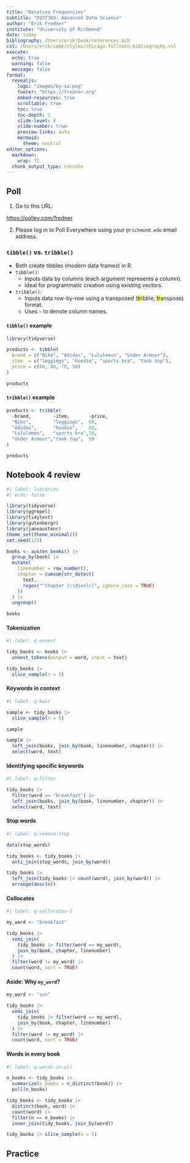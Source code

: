 ```yaml
---
title: "Relative Frequencies"
subtitle: "DSST389: Advanced Data Science"
author: "Erik Fredner"
institute: "University of Richmond"
date: today
bibliography: /Users/erik/book/references.bib
csl: /Users/erik/code/styles/chicago-fullnote-bibliography.csl
execute:
  echo: true
  warning: false
  message: false
format:
  revealjs:
    logo: "images/by-sa.png"
    footer: "https://fredner.org"
    embed-resources: true
    scrollable: true
    toc: true
    toc-depth: 2
    slide-level: 4
    slide-number: true
    preview-links: auto
    mermaid:
      theme: neutral
editor_options:
  markdown:
    wrap: 72
  chunk_output_type: console
---
```


## Poll

1. Go to this URL:

<https://pollev.com/fredner>

2. Please log in to Poll Everywhere using your `@richmond.edu` email address.

### `tibble()` vs. `tribble()`

- Both create tibbles (modern data frames) in R.
- `tibble()`:
  - Inputs data by columns (each argument represents a column).
  - Ideal for programmatic creation using existing vectors.
- `tribble()`:
  - Inputs data row-by-row using a transposed (<mark>tr</mark>ibble, <mark>tr</mark>anspose) format.
  - Uses `~` to denote column names.
  

#### `tibble()` example

```r
library(tidyverse)

products <- tibble(
  brand = c("Nike", "Adidas", "Lululemon", "Under Armour"),
  item  = c("leggings", "hoodie", "sports bra", "tank top"),
  price = c(60, 80, 70, 50)
)

products
```


#### `tribble()` example

```r
products <- tribble(
  ~brand,        ~item,       ~price,
  "Nike",        "leggings",  60,
  "Adidas",      "hoodie",    80,
  "Lululemon",   "sports bra",70,
  "Under Armour","tank top",  50
)

products
```

## Notebook 4 review

```r
#| label: libraries
#| echo: false

library(tidyverse)
library(ggrepel)
library(tidytext)
library(gutenbergr)
library(janeaustenr)
theme_set(theme_minimal())
set.seed(123)

books <- austen_books() |>
  group_by(book) |>
  mutate(
    linenumber = row_number(),
    chapter = cumsum(str_detect(
      text,
      regex("^chapter [\\divxlc]", ignore_case = TRUE)
    ))
  ) |>
  ungroup()
```

```r
books
```

#### Tokenization

```r
#| label: q-unnest

tidy_books <- books |>
  unnest_tokens(output = word, input = text)

tidy_books |>
  slice_sample(n = 5)
```

#### Keywords in context

```r
#| label: q-kwic

sample <- tidy_books |>
  slice_sample(n = 5)

sample

sample |>
  left_join(books, join_by(book, linenumber, chapter)) |> 
  select(word, text)
```

#### Identifying specific keywords

```r
#| label: q-filter

tidy_books |>
  filter(word == "breakfast") |>
  left_join(books, join_by(book, linenumber, chapter)) |> 
  select(word, text)
```

#### Stop words

```r
#| label: q-remove-stop

data(stop_words)

tidy_books <- tidy_books |>
  anti_join(stop_words, join_by(word))

tidy_books |>
  left_join(tidy_books |> count(word), join_by(word)) |> 
  arrange(desc(n))
```

#### Collocates

```r
#| label: q-collocates-2

my_word <- "breakfast"

tidy_books |>
  semi_join(
    tidy_books |> filter(word == my_word),
    join_by(book, chapter, linenumber)
  ) |>
  filter(word != my_word) |>
  count(word, sort = TRUE)
```

#### Aside: Why `my_word`?

```r
my_word <- "sun"

tidy_books |>
  semi_join(
    tidy_books |> filter(word == my_word),
    join_by(book, chapter, linenumber)
  ) |>
  filter(word != my_word) |>
  count(word, sort = TRUE)
```

#### Words in every book

```r
#| label: q-words-in-all

n_books <- tidy_books |>
  summarize(n_books = n_distinct(book)) |> 
  pull(n_books)

tidy_books <- tidy_books |>
  distinct(book, word) |>
  count(word) |>
  filter(n == n_books) |>
  inner_join(tidy_books, join_by(word))

tidy_books |> slice_sample(n = 5)
```

## Practice